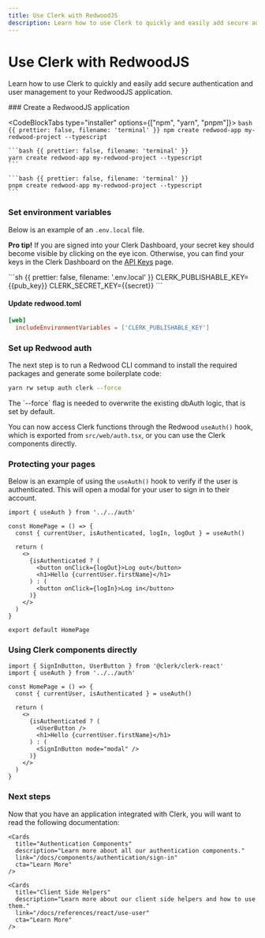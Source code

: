 ```yaml
---
title: Use Clerk with RedwoodJS
description: Learn how to use Clerk to quickly and easily add secure authentication and user management to your RedwoodJS application.
---
```


# Use Clerk with RedwoodJS

Learn how to use Clerk to quickly and easily add secure authentication and user management to your RedwoodJS application.

<Steps>
  ### Create a RedwoodJS application

  <CodeBlockTabs type="installer" options={["npm", "yarn", "pnpm"]}>
    ```bash {{ prettier: false, filename: 'terminal' }}
    npm create redwood-app my-redwood-project --typescript
    ```

    ```bash {{ prettier: false, filename: 'terminal' }}
    yarn create redwood-app my-redwood-project --typescript
    ```

    ```bash {{ prettier: false, filename: 'terminal' }}
    pnpm create redwood-app my-redwood-project --typescript
    ```
  </CodeBlockTabs>

  ### Set environment variables

  Below is an example of an `.env.local` file.

  **Pro tip!** If you are signed into your Clerk Dashboard, your secret key should become visible by clicking on the eye icon. Otherwise, you can find your keys in the Clerk Dashboard on the [API Keys](https://dashboard.clerk.com/last-active?path=api-keys) page.

  <InjectKeys>
    ```sh {{ prettier: false, filename: '.env.local' }}
    CLERK_PUBLISHABLE_KEY={{pub_key}}
    CLERK_SECRET_KEY={{secret}}
    ```
  </InjectKeys>

  #### Update redwood.toml

  ```toml {{ prettier: false, filename: 'redwood.toml' }}
  [web]
    includeEnvironmentVariables = ['CLERK_PUBLISHABLE_KEY']
  ```

  ### Set up Redwood auth

  The next step is to run a Redwood CLI command to install the required packages and generate some boilerplate code:

  ```sh {{ prettier: false, filename: 'my-redwood-project' }}
  yarn rw setup auth clerk --force
  ```

  <Callout type="info">
    The `--force` flag is needed to overwrite the existing dbAuth logic, that is set by default.
  </Callout>

  You can now access Clerk functions through the Redwood `useAuth()` hook, which is exported from `src/web/auth.tsx`, or you can use the Clerk components directly.

  ### Protecting your pages

  Below is an example of using the `useAuth()` hook to verify if the user is authenticated. This will open a modal for your user to sign in to their account.

  ```tsx {{ prettier: false, filename: 'index.tsx' }}
  import { useAuth } from '../../auth'

  const HomePage = () => {
    const { currentUser, isAuthenticated, logIn, logOut } = useAuth()

    return (
      <>
        {isAuthenticated ? (
          <button onClick={logOut}>Log out</button>
          <h1>Hello {currentUser.firstName}</h1>
        ) : (
          <button onClick={logIn}>Log in</button>
        )}
      </>
    )
  }

  export default HomePage
  ```

  ### Using Clerk components directly

  ```tsx {{ prettier: false, filename: 'index.tsx' }}
  import { SignInButton, UserButton } from '@clerk/clerk-react'
  import { useAuth } from '../../auth'

  const HomePage = () => {
    const { currentUser, isAuthenticated } = useAuth()

    return (
      <>
        {isAuthenticated ? (
          <UserButton />
          <h1>Hello {currentUser.firstName}</h1>
        ) : (
          <SignInButton mode="modal" />
        )}
      </>
    )
  }
  ```
</Steps>

### Next steps

Now that you have an application integrated with Clerk, you will want to read the following documentation:

<div className="container mx-auto my-4">
  <div className="grid grid-cols-1 gap-6 md:grid-cols-2">
    <Cards
      title="Customization & Localization"
      description="Learn how to customize and localize the Clerk components."
      link="/docs/components/customization/overview"
      cta="Learn More"
    />

    <Cards
      title="Authentication Components"
      description="Learn more about all our authentication components."
      link="/docs/components/authentication/sign-in"
      cta="Learn More"
    />

    <Cards
      title="Client Side Helpers"
      description="Learn more about our client side helpers and how to use them."
      link="/docs/references/react/use-user"
      cta="Learn More"
    />
  </div>
</div>
